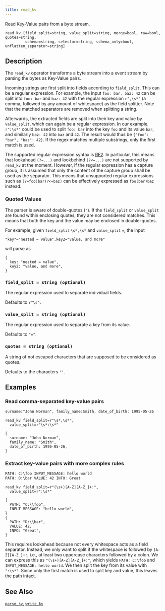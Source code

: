 ```yaml
---
title: read_kv
---
```


Read Key-Value pairs from a byte stream.

```tql
read_kv [field_split=string, value_split=string, merge=bool, raw=bool, quotes=string,
         schema=string, selector=string, schema_only=bool, unflatten_separator=string]
```

## Description

The `read_kv` operator transforms a byte stream into a event stream by parsing
the bytes as Key-Value pairs.

Incoming strings are first split into fields according to `field_split`. This
can be a regular expression. For example, the input `foo: bar, baz: 42` can be
split into `foo: bar` and `baz: 42` with the regular expression `r",\s*"`
(a comma, followed by any amount of whitespace) as the field splitter.
Note that the matched separators are removed when splitting a string.

Afterwards, the extracted fields are split into their key and value by
`value_split`, which can again be a regular expression. In our example,
`r":\s*"` could be used to split `foo: bar` into the key `foo` and its value
`bar`, and similarly `baz: 42` into `baz` and `42`. The result would thus be
`{"foo": "bar", "baz": 42}`. If the regex matches multiple substrings, only the
first match is used.

The supported regular expression syntax is
[RE2](https://github.com/google/re2/wiki/Syntax). In particular, this means that
lookahead `(?=...)` and lookbehind `(?<=...)` are not supported by `read_kv` at the
moment. However, if the regular expression has a capture group, it is assumed
that only the content of the capture group shall be used as the separator. This
means that unsupported regular expressions such as `(?=foo)bar(?<=baz)` can be
effectively expressed as `foo(bar)baz` instead.

### Quoted Values

The parser is aware of double-quotes (`"`). If the `field_split` or
`value_split` are found within enclosing quotes, they are not considered
matches. This means that both the key and the value may be enclosed in
double-quotes.

For example, given `field_split` `\s*,\s*` and `value_split` `=`, the input

```
"key"="nested = value",key2="value, and more"
```
will parse as
```tql
{
  key: "nested = value",
  key2: "value, and more",
}
```

### `field_split = string (optional)`

The regular expression used to separate individual fields.

Defaults to `r"\s"`.

### `value_split = string (optional)`

The regular expression used to separate a key from its value.

Defaults to `"="`.

### `quotes = string (optional)`

A string of not escaped characters that are supposed to be considered as quotes.

Defaults to the characters `"'`.


<ParsingOptions />

## Examples

### Read comma-separated key-value pairs

```txt title="Input"
surname:"John Norman", family_name:Smith, date_of_birth: 1995-05-26
```

```tql title=" "
read_kv field_split=r"\s*,\s*",
  value_split=r"\s*:\s*"
```
```tql
{
  surname: "John Norman",
  family_name: "Smith",
  date_of_birth: 1995-05-26,
}
```

### Extract key-value pairs with more complex rules

```txt title="Input"
PATH: C:\foo INPUT_MESSAGE: hello world
PATH: D:\bar VALUE: 42 INFO: Great
```

```tql title=" "
read_kv field_split=r"(\s+)[A-Z][A-Z_]+:",
  value_split=r":\s*"
```
```tql
{
  PATH: "C:\\foo",
  INPUT_MESSAGE: "hello world",
}
{
  PATH: "D:\\bar",
  VALUE: 42,
  INFO: "Great",
}
```

This requires lookahead because not every whitespace acts as a field separator.
Instead, we only want to split if the whitespace is followed by `[A-Z][A-Z_]+:`,
i.e., at least two uppercase characters followed by a colon. We can express this
as `"(\s+)[A-Z][A-Z_]+:"`, which yields `PATH: C:\foo` and `INPUT_MESSAGE: hello
world`. We then split the key from its value with `":\s*"`. Since only the first
match is used to split key and value, this leaves the path intact.

## See Also

[`parse_kv`](/reference/functions/parse_kv),
[`write_kv`](/reference/operators/write_kv)
